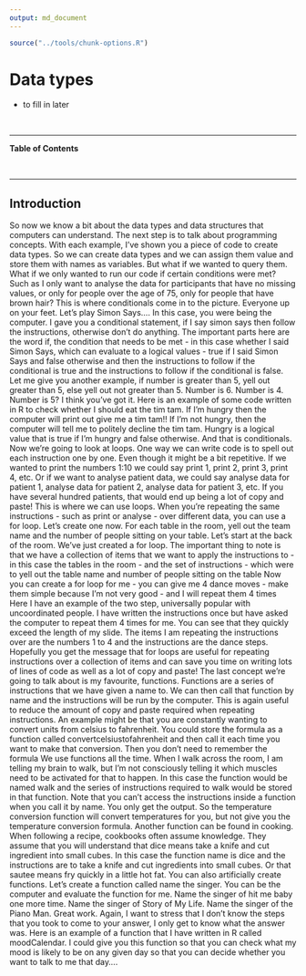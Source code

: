 ```yaml
---
output: md_document
---
```

```r
source("../tools/chunk-options.R")
```

# Data types

<!--sec data-title="Learning Objectives" data-id="obj" data-show=true data-collapse=false ces-->

* to fill in later

<!--endsec-->

<br>

---

**Table of Contents**

<!-- toc -->

<br>

---

## Introduction

So now we know a bit about the data types and data structures that computers can understand. The next step is to talk about programming concepts. With each example, I’ve shown you a piece of code to create data types. So we can create data types and we can assign them value and store them with names as variables. But what if we wanted to query them. What if we only wanted to run our code if certain conditions were met? Such as I only want to analyse the data for participants that have no missing values, or only for people over the age of 75, only for people that have brown hair? This is where conditionals come in to the picture.
Everyone up on your feet. Let’s play Simon Says….
In this case, you were being the computer. I gave you a conditional statement, if I say simon says then follow the instructions, otherwise don’t do anything. The important parts here are the word if, the condition that needs to be met - in this case whether I said Simon Says, which can evaluate to a logical values - true if I said Simon Says and false otherwise and then the instructions to follow if the conditional is true and the instructions to follow if the conditional is false. Let me give you another example, if number is greater than 5, yell out greater than 5, else yell out not greater than 5. Number is 6. Number is 4. Number is 5? I think you’ve got it.
Here is an example of some code written in R to check whether I should eat the tim tam. If I’m hungry then the computer will print out give me a tim tam!! If I’m not hungry, then the computer will tell me to politely decline the tim tam. Hungry is a logical value that is true if I’m hungry and false otherwise. And that is conditionals.
Now we’re going to look at loops. One way we can write code is to spell out each instruction one by one. Even though it might be a bit repetitive. If we wanted to print the numbers 1:10 we could say print 1, print 2, print 3, print 4, etc. Or if we want to analyse patient data, we could say analyse data for patient 1, analyse data for patient 2, analyse data for patient 3, etc. If you have several hundred patients, that would end up being a lot of copy and paste! This is where we can use loops. When you’re repeating the same instructions - such as print or analyse - over different data, you can use a for loop. Let’s create one now. For each table in the room, yell out the team name and the number of people sitting on your table. Let’s start at the back of the room. We’ve just created a for loop. The important thing to note is that we have a collection of items that we want to apply the instructions to - in this case the tables in the room - and the set of instructions - which were to yell out the table name and number of people sitting on the table
Now you can create a for loop for me - you can give me 4 dance moves - make them simple because I’m not very good - and I will repeat them 4 times
Here I have an example of the two step, universally popular with uncoordinated people. I have written the instructions once but have asked the computer to repeat them 4 times for me. You can see that they quickly exceed the length of my slide. The items I am repeating the instructions over are the numbers 1 to 4 and the instructions are the dance steps. Hopefully you get the message that for loops are useful for repeating instructions over a collection of items and can save you time on writing lots of lines of code as well as a lot of copy and paste!
The last concept we’re going to talk about is my favourite, functions. Functions are a series of instructions that we have given a name to. We can then call that function by name and the instructions will be run by the computer. This is again useful to reduce the amount of copy and paste required when repeating instructions. An example might be that you are constantly wanting to convert units from celsius to fahrenheit. You could store the formula as a function called convertcelsiustofahrenheit and then call it each time you want to make that conversion. Then you don’t need to remember the formula
We use functions all the time. When I walk across the room, I am telling my brain to walk, but I’m not consciously telling it which muscles need to be activated for that to happen. In this case the function would be named walk and the series of instructions required to walk would be stored in that function. Note that you can’t access the instructions inside a function when you call it by name. You only get the output. So the temperature conversion function will convert temperatures for you, but not give you the temperature conversion formula. 
Another function can be found in cooking. When following a recipe, cookbooks often assume knowledge. They assume that you will understand that dice means take a knife and cut ingredient into small cubes. In this case the function name is dice and the instructions are to take a knife and cut ingredients into small cubes. Or that sautee means fry quickly in a little hot fat.
You can also artificially create functions. Let’s create a function called name the singer. You can be the computer and evaluate the function for me. Name the singer of hit me baby one more time. Name the singer of Story of My Life. Name the singer of the Piano Man. Great work. Again, I want to stress that I don’t know the steps that you took to come to your answer, I only get to know what the answer was.
Here is an example of a function that I have written in R called moodCalendar. I could give you this function so that you can check what my mood is likely to be on any given day so that you can decide whether you want to talk to me that day….


